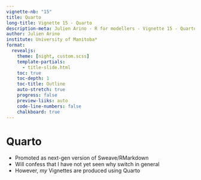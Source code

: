 ---
vignette-nb: "15"
title: Quarto
long-title: Vignette 15 - Quarto
description-meta: Julien Arino - R for modellers - Vignette 15 - Quarto
author: Julien Arino
institute: University of Manitoba*
format: 
  revealjs:
    theme: [night, custom.scss]    
    template-partials:
      - title-slide.html
    toc: true
    toc-depth: 1
    toc-title: Outline
    auto-stretch: true
    progress: false
    preview-liiks: auto
    code-line-numbers: false
    chalkboard: true
---

# Quarto

- Promoted as next-gen version of Sweave/RMarkdown
- Will confess that I have not yet seen why switch in general
- However, *my* Vignettes are produced using Quarto
